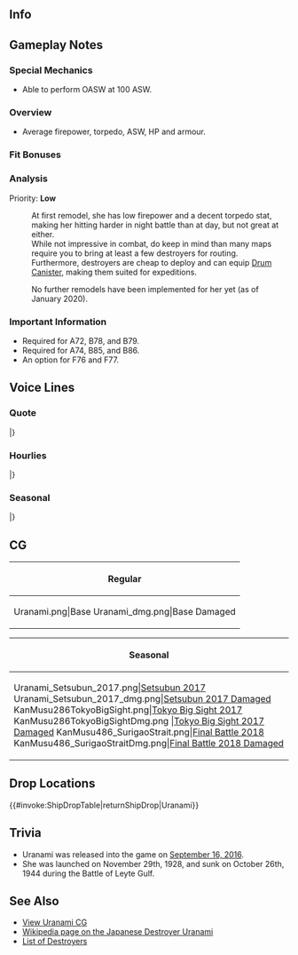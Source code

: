 ==Info==
{{KanmusuInfo|ID=286}}
{{KanmusuInfo|ID=286a}}

==Gameplay Notes==
===Special Mechanics===
* Able to perform OASW at 100 ASW.

===Overview===
* Average firepower, torpedo, ASW, HP and armour.  

===Fit Bonuses===
{{:{{BASEPAGENAME}}/Equipment Bonuses}}
{{clear}}

===Analysis===
Priority: '''Low'''

:At first remodel, she has low firepower and a decent torpedo stat, making her hitting harder in night battle than at day, but not great at either.
:While not impressive in combat, do keep in mind than many maps require you to bring at least a few destroyers for routing.
:Furthermore, destroyers are cheap to deploy and can equip [[Drum Canister]], making them suited for expeditions.

:No further remodels have been implemented for her yet (as of January 2020).

===Important Information===
* Required for A72, B78, and B79. 
* Required for A74, B85, and B86. 
* An option for F76 and F77.

==Voice Lines==
===Quote===
{{ShipquoteHeader}}
{{ShipquoteKai
| scenario = Introduction
| origin = 特型Ｉ駆逐艦、吹雪型のす娘、浦波です。司令官どぞよろしくおねがいします
| translation = I'm the Special Type I destroyer, youngest of the Fubuki-class, Uranami. Please take good care of me Commander.<ref>The Special Type I destroyers were the first 10 ships from Fubuki to Uranami. Type II being the Ayanami-class and Type III being the Akatsuki-class.</ref>
| audio = Uranami-Intro.mp3
}}
{{ShipquoteKai
| scenario = Introduction
| kai = yes
| origin = 特改Ⅰ型駆逐艦吹雪型の末娘、浦波です。司令官、本日もどうぞ宜しくお願い致します！
| translation = I'm the improved Special Type I destroyer, youngest of the Fubuki-class, Uranami. Please take good care of me again today Commander!
| audio = UranamiKai-Intro.mp3
}}
{{ShipquoteKai
| scenario = Library
| origin = 吹雪型駆逐艦十番艦、特改Ｉ型、浦波です。
佐世保生まれです。磯波姉さんや、綾波、敷波とともに第十九駆逐隊を編成しました。
緒戦からミッドウェー、南方へも出動しました。第19駆逐隊、覚えていてくださいね。
| translation = I'm the 10th ship of the Fubuki-class destroyers, the Improved Special Type I, Uranami.<ref>She is also known as an Improved Special Type I (特改Ｉ型) because she had the same hull structure of the Ayanami-class with the bridge structure and Model A guns used by the Fubuki-class.</ref>
I'm from Sasebo. I was part of the 19th Destroyer Division with Isonami-neesan, Ayanami and Shikinami.
At the start of the war, I was deployed to Midway and the Southern Seas.<ref>Southern Seas being South East Asia and Oceania.</ref> Please remember the 19th Destroyer Division alright.
| audio = Uranami-Library.mp3
}}
{{ShipquoteKai
| scenario = Secretary 1
| origin = 浦波、参ります。
| translation = Uranami, present!
| audio = Uranami-Sec1.ogg
}}
{{ShipquoteKai
| scenario = Secretary 2
| origin = はい、特改Ⅰ型浦波です。
| translation = Yes, I'm the Improved Special Type I Uranami.
| audio = Uranami-Sec2.mp3
}}
{{ShipquoteKai
| scenario = Secretary 3
| origin = っおお、そこ…ですか？はい！機関給気口は、綾波たちと同じなんです。気づかれましたか？
| translation = Oooh, there...? Yes! My engine air intakes are the same as Ayanami and the others. You noticed that?
| audio = Uranami-Sec3.mp3
}}
{{ShipquoteKai
| scenario = Secretary (Idle)
| origin = あ、あの…司令官、お忙しそう…お仕事のお邪魔してはいけませんね。そうだ、今のうちに、綾波、敷波の様子を見てこよう。お茶菓子も持って行きましょう。
| translation = U-ummm... You look busy Commander... I shouldn't bother you while you're working. That's right, I'll go see what Ayanami and Shikinami are up to. I'll bring some teacakes along too.
| audio = Uranami-SecIdle.mp3
}}
{{ShipquoteKai
| scenario = Secretary (Married)
| origin = 司令官、喉乾きませんか？そうですか…そうだ、磯波姉さんから、美味しいお茶菓子貰ったんです。今、ほうじ茶を入れますね。
| translation = Are you thirsty Commander? Is that so... That's right, Isonami-neesan gave me some delicious teacakes. I'll go make some Houjicha alright?<ref>[https://en.wikipedia.org/wiki/H%C5%8Djicha Houjicha] is a special green tea that has been roasted at high temperatures.</ref>
| audio = Uranami-SecMarried.mp3
}}
{{ShipquoteKai
| scenario = Wedding
| origin = 司令官、浦波、参りました。第19駆逐隊の再編の件でしょうか…っえ、違う？これを、浦波に？…ウソ…あの…開けてみても、いいですか？
| translation = I'm here Commander. Is it about the reorganisation of the 19th Destroyer Division... Eh, it's not? Is this for me? ...No way... Ummm... Can I open it?
| audio = Uranami-Wedding.mp3
}}
{{ShipquoteKai
| scenario = Player's Score
| origin = 情報ですか。お待ちください、お持ちします。
| translation = Intelligence huh. Please wait, I'll go get it.
| audio = Uranami-PlayerScore.mp3
}}
{{ShipquoteKai
| scenario = Joining the Fleet
| origin = 吹雪型駆逐艦浦波、抜錨いたします。
| translation = Fubuki-class destroyer, Uranami. Setting sail.
| audio = Uranami-JoinFleet.mp3
}}
{{ShipquoteKai
| scenario = Equipment 1
| origin = これは…ありがたいです！
| translation = I'm thankful... for this!
| audio = Uranami-Equip1.mp3
}}
{{ShipquoteKai
| scenario = Equipment 2
| origin = いいですね…素敵です！
| translation = This is nice... how wonderful!
| audio = Uranami-Equip2.mp3
}}
{{ShipquoteKai
| scenario = Equipment 2
| kai = yes
| origin = これも良い装備ですね、素敵です！
| translation = This equipment is good too. How wonderful!
| audio = UranamiKai-Equip2.mp3
}}
{{ShipquoteKai
| scenario = Equipment 3
| origin = 行けそうですね！
| translation = I think I can work with this!
| audio = Uranami-Equip3.mp3
}}
{{ShipquoteKai
| scenario = Supply
| origin = はい！直ちに再出撃、可能です！
| translation = Yes! I can sortie again immediately!
| audio = Uranami-Supply.mp3
}}
{{ShipquoteKai
| scenario = Docking (Minor)
| origin = すみません、浦波、整備して参ります。
| translation = Sorry, I have to go for maintenance.
| audio = Uranami-DockMinor.mp3
}}
{{ShipquoteKai
| scenario = Docking (Major)
| origin = 司令官…すみません、浦波、修繕して参ります。
| translation = Sorry... Commander. I have to go for repairs.
| audio = Uranami-DockMajor.mp3
}}
{{ShipquoteKai
| scenario = Construction
| origin = 司令官、新造艦、就役です！
| translation = A new ship has been commissioned Commander!
| audio = Uranami-Construction.mp3
}}
{{ShipquoteKai
| scenario = Return from Sortie
| origin = 作戦完了！艦隊、帰投しました！
| translation = Operation complete! The fleet has returned to port!
| audio = Uranami-SortieReturn.mp3
}}
{{ShipquoteKai
| scenario = Starting Sortie
| origin = 第十九駆逐隊、浦波、しゅつげきいたします!
| translation = 19th Destroyer Division, Uranami, Sortieing!
| audio = Uranami-Sortie.mp3
}}
{{ShipquoteKai
| scenario = Starting Battle
| origin = 敵艦隊発見！砲戦、魚雷戦、よーい、参りましょ！
| translation = Enemy fleet spotted!  Ready guns and torpedoes! Let's go!
| audio = Uranami-BattleStart.mp3
}}
{{ShipquoteKai
| scenario = Attack
| origin = 撃ち方、始め！
| translation = Open fire!
| audio = Uranami-Attack.mp3
}}
{{ShipquoteKai
| scenario = Night Battle Attack
| origin = 磯波姉さん、浦波も、頑張ります！
| translation = I'll do my best too Isonami-neesan!
| audio = Uranami-NightAttack.mp3
}}
{{ShipquoteKai
| scenario = Night Battle
| origin = 艦隊再集結お願いします。突撃します！
| translation = Fleet, please regroup. We're charging in!
| audio = Uranami-NightBattle.mp3
}}
{{ShipquoteKai
| scenario = MVP
| origin = えっ？浦波の戦果が？そんなことって…いいえ、褒めて頂いて、浦波、光栄です！
| translation = Eh?  I was the best? That's... No, I accept your praise. It's an honour!
| audio = Uranami-MVP.mp3
}}
{{ShipquoteKai
| scenario = Minor Damage 1
| origin = きゃあああ！やぁだ！
| translation = Kyaah! Noo!
| audio = Uranami-MinorDamage1.mp3
}}
{{ShipquoteKai
| scenario = Minor Damage 2
| origin = ダメ！ダメだから！
| translation = This is bad!  This is really bad!
| audio = Uranami-MinorDamage2.mp3
}}
{{ShipquoteKai
| scenario = Major Damage
| origin = きゃあああ！被弾？っどこ…空から？か、可燃物を捨てて！
| translation = Kyaaah! I'm hit? Where... The sky? Th-throw the inflammables overboard!<ref>She was sunk in an air raid while escorting transports to Ormoc during the [https://en.wikipedia.org/wiki/Battle_of_Leyte_Gulf Battle of Leyte Gulf].</ref>
| audio = Uranami-MajorDamage.mp3
}}
{{ShipquoteKai
| scenario = Sunk
| origin = 浦波、ここまでのようです…磯波姉さん、綾波、敷波…みんな、どこ…
| translation = Looks like this is as far as I'll go... Isonami-neesan, Ayanami, Shikinami... where are you...<ref>All three were sunk before her, so she was on her final mission without them.</ref>
| audio = Uranami-Sinking.mp3
}}
|}<references/>

{{clear}}

===Hourlies===
{{ShipquoteHeader | type = hourly}}
{{ShipquoteKai
|scenario = 00:00 
|origin = 午前零時です。司令官、本日は浦波が秘書官を担当させていただきます。
|translation = It's 12am. I'll be your secretary ship for today Commander.
|audio = UranamiKai-0000.mp3
}}
{{ShipquoteKai
|scenario = 01:00 
|origin = マルヒトマルマルです。浦波がお知らせいたしました。
|translation = It's 0100. I have made the announcement.
|audio = UranamiKai-0100.mp3
}}
{{ShipquoteKai
|scenario = 02:00 
|origin = マルフタマルマルです。浦波がお伝え…おっ…司令官…お休みですか…
|translation = It's 0200. I have made... Oh... You're sleeping... Commander.
|audio = UranamiKai-0200.mp3
}}
{{ShipquoteKai
|scenario = 03:00 
|origin = マルサンマルマル…です。どうしよ…起こして差し上げたほうが…でも…
|translation = It's... 0300. What should I do... I should wake him up... but...
|audio = UranamiKai-0300.mp3
}}
{{ShipquoteKai
|scenario = 04:00 
|origin = マルヨンマルマルです。司令官、お疲れのようですね？熱いほうじ茶でもご用意しますね。
|translation = It's 0400. Commander, you looked like you were really tired right? I'll go make some hot Hojicha.
|audio = UranamiKai-0400.mp3
}}
{{ShipquoteKai
|scenario = 05:00 
|origin = マルゴーマルマルです。もうすぐ朝ですね。司令官、お早うございます。
|translation = It's 0500. It's almost morning. Good morning Commander.
|audio = UranamiKai-0500.mp3
}}
{{ShipquoteKai
|scenario = 06:00 
|origin = マルロクマルマルです。浦波、総員起こしをかけさせていただきますね。
|translation = It's 0600. I'll go assemble the rest of the fleet alright. Here's a huge serving of barley rice, please eat up.
|audio = UranamiKai-0600.mp3
}}
{{ShipquoteKai
|scenario = 07:00 
|origin = マルナナマルマルです。浦波、朝食をご用意しました。麦飯は大盛りです、召し上がってください。
|translation = It's 0700. I'll go prepare breakfast. 
|audio = UranamiKai-0700.mp3
}}
{{ShipquoteKai
|scenario = 08:00 
|origin = マルハチマルマルです。片付けものを終えたら、本日の艦隊運用始めさせていただければと思います。
|translation = It's 0800. After I clean up, I think we should start today's fleet operations.
|audio = UranamiKai-0800.mp3
}}
{{ShipquoteKai
|scenario = 09:00 
|origin = マルキュウマルマルです。浦波がお知らせ…おっ…磯波姉さん、お早うございます。
|translation = It's 0900. I have made the annou... Oh... Good morning Isonami-neesan. 
|audio = UranamiKai-0900.mp3
}}
{{ShipquoteKai
|scenario = 10:00 
|origin = ヒトマルマルマルです、磯波姉さん、本日は第十九駆逐隊での艦隊行動が・・・、あ、そうですね！浦波、了解です！
|translation = It's 1000. Isonami-neesan, the mobilisation orders of the 19th Destroyer Division today are... Ah, That's right! Roger that!
|audio = UranamiKai-1000.mp3
}}
{{ShipquoteKai
|scenario = 11:00 
|origin = ヒトヒトマルマルです。はい、磯波姉さんとは仲が良くて…くっつきすぎてコツンてぶつかってしまったことも…すみません。
|translation = It's 1100. Yes, I'm close to Isonami-neesan... So close I crashed into her once... Sorry.<ref>She collided with Isonami during the [https://en.wikipedia.org/wiki/Battle_of_Midway Battle of Midway].</ref>
|audio = UranamiKai-1100.mp3
}}
{{ShipquoteKai
|scenario = 12:00 
|origin = ヒトフタマルマルです、司令官、浦波、お昼におにぎりを作ってきたんです！ ご一緒にいかがですか？今、ほうじ茶もご用意しますね
|translation = It's 1200. I made onigiri for lunch Commander! Shall we eat them together? I'll go make some Houjicha now alright.
|audio = UranamiKai-1200.mp3
}}
{{ShipquoteKai
|scenario = 13:00 
|origin = ヒトサンマルマルです、司令官、浦波、午後もお手伝い致します！
|translation = It's 1300. I'll be assisting you in the afternoon too Commander!
|audio = UranamiKai-1300.mp3
}}
{{ShipquoteKai
|scenario = 14:00 
|origin = ヒトヨンマルマルです。っは、司令官！あそこに綾波たちが！綾波、敷波…あ、気付きました！
|translation = It's 1400. Ah! Ayanami and the others are over there Commander! Ayanami~! Shikinami~! Ah, I got their attention!
|audio = UranamiKai-1400.mp3
}}
{{ShipquoteKai
|scenario = 15:00 
|origin = ヒトゴーマルマルです。綾波と敷波は本当に仲が良いですよね。浦波も少し羨ましいです。ああ、そんな意味じゃなくて…ですけど…
|translation = It's 1500. Ayanami and Shikinami are really close to each other huh. I'm a bit jealous. Ah, I didn't mean it... like that though...
|audio = UranamiKai-1500.mp3
}}
{{ShipquoteKai
|scenario = 16:00 
|origin = ヒトロクマルマルです。あ、そうですね。綾波たちとは、主砲と艦橋辺がちょっと違うんです。ほら、こことここ、です！
|translation = It's 1600. Ah, that's right. My main guns and bridge are a bit different from Ayanami and the others. Look, here and here!<ref>She still had the bridge and used the same Model A guns as the rest of the Fubuki-class.</ref>
|audio = UranamiKai-1600.mp3
}}
{{ShipquoteKai
|scenario = 17:00 
|origin = ヒトナナマルマルです。海上の夕焼け、綺麗ですね。毎日のことなのに、つい見惚れてしまいます。
|translation = It's 1700. The sunset on the sea is beautiful. Even though I see this everyday, I'm still enraptured.
|audio = UranamiKai-1700.mp3
}}
{{ShipquoteKai
|scenario = 18:00 
|origin = ヒトハチマルマルです、司令官、浦波、今晩の夕食の支度、始めますね！
|translation = It's 1800. I'll start preparing tonight's dinner Commander!
|audio = UranamiKai-1800.mp3
}}
{{ShipquoteKai
|scenario = 19:00 
|origin = ヒトキューマルマルです。司令官、夕食のご用意、できました！今晩は煮魚と麦飯です。おかわりもあります。
|translation = It's 1900. Dinner is ready Commander! Tonight it's boiled fish and barely rice. There's enough for seconds.
|audio = UranamiKai-1900.mp3
}}
{{ShipquoteKai
|scenario = 20:00 
|origin = フタマルマルマルです。あっ、あの…三水戦司令部より入電が…え？
|translation = It's 2000. U-ummmm... There's a telegram from the DesRon3 headquarters... Eh?<ref>The 19th Destroyer Division which Uranami belonged to was part of the 3rd Torpedo Squadron. </ref>
|audio = UranamiKai-2000.mp3
}}
{{ShipquoteKai
|scenario = 21:00 
|origin = フタヒトマルマルです。司令官、三水戦旗艦が出撃するそうで…あの、第十九駆逐隊にも…その…
|translation = It's 2100. The flagship of DesRon3 is sortieing Commander... Ummm, the 19th Destroyer Division also... needs to...<ref>The flagship of DesRon3 was Sendai.</ref>
|audio = UranamiKai-2100.mp3
}}
{{ShipquoteKai
|scenario = 22:00 
|origin = フタフタマルマルです。司令官がお話になってくれて、浦波、助かりました！さあ、残りの書類も今晩中に片付けてしまいますね！
|translation = It's 2200. You having a talk with them was a big help Commander! Now, I'll finish up the rest of the documents by the end of tonight!
|audio = UranamiKai-2200.mp3
}}
{{ShipquoteKai
|scenario = 23:00 
|origin = フタサンマルマルです。司令官、本日は一日、大変お疲れ様でした！明日も頑張りましょう！
|translation = It's 2300. Thank you for all of your hard work as always Commander! I'll do my best tomorrow too!
|audio = UranamiKai-2300.mp3
}}
|} <references/>

{{clear}}

===Seasonal===
{{SeasonalHeaderOld}}
{{SeasonalQuote
|scenario = [[Seasonal/Saury_2016|Saury Festival 2016]]
|origin = 艦隊で秋刀魚漁支援ですか？了…了解です！第十九駆逐隊、出撃準備に入ります！
|translation =	The fleet is supporting saury fishing? Ro-roger! Destroyer Division 19 is ready to sortie!
|audio = Uranami_Sec1_Saury_2016.mp3
|notes = 
}}
{{SeasonalQuote
|scenario = [[Seasonal/Autumn_2016|Autumn 2016]]
|origin = ふぅ…浦波、苦手な季節を乗り越えた気がします。もう、大丈夫。心配かけて、すみません…
|translation =	Whew… I got over the season I don’t like. I’m fine now. I’m sorry I worried you…
|audio = Uranami_MidAutumn_2016_Sec1.mp3
|notes = 
}}
{{SeasonalQuote
|scenario = [[Seasonal/Christmas_2016|Christmas 2016]]
|origin = おぉ、美味しい！このケーキというものとっても甘くておいしいです、司令官！
|translation =	Ooh, this is delicious! This thing you call “cake” is really sweet and delicious, Commander!
|audio = Uranami_Christmas_2016_Sec1.mp3
|notes = 
}}
{{SeasonalQuote
|scenario = [[Seasonal/End_of_Year_2016|End of Year 2016]]
|origin = 司令官、年末の鎮守府大掃除ですね？第十九駆逐隊、頑張ります！
|translation =	It’s time for the Naval Base’s year end spring clean right, Commander? The 19th Destroyer Division will work hard!
|audio = Uranami_End_Of_Year_2016_Sec1.mp3
|notes = 
}}
{{SeasonalQuote
|scenario = [[Seasonal/New_Year_2017|New Year 2017]]
|origin = 新年あけましておめでとうございます！本年も、第十九駆逐隊どうぞよろしくお願い申し上げます！
|translation =	Happy New Year! The 19th Destroyer Division will continue to be in your care this year!
|audio = Uranami_New_Year_2017_sec1.mp3
|notes = 
}}
{{SeasonalQuote
|scenario = [[Seasonal/Setsubun_2017|Setsubun 2017]]
|origin = 節分？私達の鬼役は誰でしょう？えぇ、三水戦旗艦も違う？えぇ、二水戦旗艦の方ですか？それは…あの…
|translation =	Setsubun? Who’s playing the Oni for us? Eh, it’s not the flagship of DesRon3? Eeh, it’s not the flagship of DesRon2 either? Then it’s… Umm…<ref>Referring to [[Sendai]] (DesRon3) and [[Jintsuu]] (DesRon2).</ref>
|audio = Uranami_Setsubun_2017.mp3
|notes = 
}}
{{SeasonalQuote
|scenario = [[Seasonal/White_Day_2017|White Day 2017]]
|origin = 司令官、これを…浦波に…本当に？すみません、ありがとうございます！大事にいただきます！
|translation =	Is this… really… for me, Commander? Sorry, thank you very much! I’ll be sure to savour it!
|audio = Uranami_White_Day_2017.mp3
|notes = 
}}
{{SeasonalQuote
|scenario = [[Seasonal/Coming_of_Spring_2017|Spring 2017]]
|origin = この季節、桜の季節、はいいですね？司令官、第十九駆逐隊のお花見ぜひいらっしゃってください。お誘いしますね。
|translation =	This season, the season of cherry blossoms, is nice right? Please join the 19th Destroyer Division for our cherry blossom viewing. You’re invited.
|audio = Uranami_Spring_2017_Sec1.mp3
|notes = 
}}
{{SeasonalQuote
|scenario = [[Seasonal/Fourth_Anniversary|4th Anniversary]]
|origin = 艦隊は四周年を迎えたそです。司令官、ありがとうございます。これからも、艦隊と、第十九駆逐隊よろしくお願いします！
|translation =	Looks like the fleet’s 4th Anniversary is here. Thank you very much, Commander. From now on, please keep taking care of the fleet, and the 19th Destroyer Division!
|audio = Uranami_4th_Anniversary_Sec1_2017.mp3
|notes = 
}}
{{SeasonalQuote
|scenario = [[Seasonal/Rainy_Season_2017|Rainy Season 2017]]
|origin = 雨…外出には傘が要りますが、少し落ち着いた気分になれて、雨の日もいいですよね。ほうじ茶でもいかがですか?
|translation =	It’s raining… I need an umbrella to go out but, rainy days are nice since it comforts me too. Would you like some hojicha?
|audio = Uranami_Rainy_Season_Sec1_2017.mp3
|notes = 
}}
{{SeasonalQuote
|scenario = [[Seasonal/Early_Summer_2017|Early Summer 2017]]
|origin = 今年も夏が来ますようね。はぁー。
|translation =	Summer is here again this year. *Sigh*
|audio = Uranami_Sec1_Summer_2017.mp3
|notes = 
}}
{{SeasonalQuote
|scenario = [[Seasonal/Fifth_Anniversary|5th Anniversary]]
|origin = 艦隊はまた新たの節目を迎えました。司令官、ありがとうございます。これからも末永く、第十九駆逐隊を、よろしくご主動ください！
|translation =	The fleet has reached a new milestone. Thank you, Commander. The 19th Destroyer Division will continue to count on your leadership!
|audio = Uranami_5th_Anniversary_Sec1.mp3
|notes = 
}}
{{SeasonalQuote
|scenario = [[Seasonal/Late_Autumn_2020|Late Autumn 2020]]
|origin = 今年も、秋が来てしまいました。浦波、秋は少し、苦手かもしれません。
|translation =	Autumn has come around again. I don't really like autumn.
|audio = Uranami_Late_Autumn_2020_Secretary_1.mp3
|notes = 
}}
|}<references/>

{{clear}}

==CG==
{| class="mw-collapsible mw-collapsed wikitable" style="width: 100%;"
!Regular
|-
|<gallery>
Uranami.png|Base
Uranami_dmg.png|Base Damaged
</gallery>
|}

{| class="mw-collapsible mw-collapsed wikitable" style="width: 100%;"
!Seasonal
|-
|<gallery>
Uranami_Setsubun_2017.png|[[Seasonal/Setsubun_2017|Setsubun 2017]]
Uranami_Setsubun_2017_dmg.png|[[Seasonal/Setsubun_2017|Setsubun 2017 Damaged]]
KanMusu286TokyoBigSight.png|[[Seasonal/Autumn_2017|Tokyo Big Sight 2017]]
KanMusu286TokyoBigSightDmg.png |[[Seasonal/Autumn_2017|Tokyo Big Sight 2017 Damaged]]
KanMusu486_SurigaoStrait.png|[[Seasonal/Final_Battle|Final Battle 2018]]
KanMusu486_SurigaoStraitDmg.png|[[Seasonal/Final_Battle|Final Battle 2018 Damaged]] </gallery>
|}

==Drop Locations==
{{#invoke:ShipDropTable|returnShipDrop|Uranami}}

==Trivia==
*Uranami was released into the game on [[Game_Updates/2016/September_16|September 16, 2016]].
*She was launched on November 29th, 1928, and sunk on October 26th, 1944 during the Battle of Leyte Gulf.

==See Also==
*[[Uranami/Gallery|View Uranami CG]]
*[[:wikipedia:Japanese destroyer Uranami (1928)|Wikipedia page on the Japanese Destroyer Uranami]]
*[[EliteDD|List of Destroyers]]
{{shiplist}}